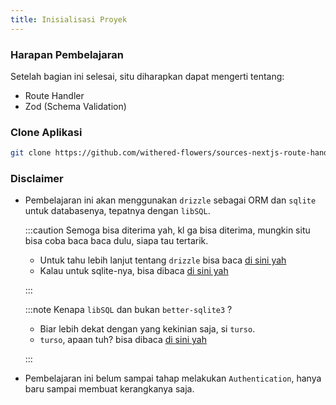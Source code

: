 ```yaml
---
title: Inisialisasi Proyek
---
```


### Harapan Pembelajaran

Setelah bagian ini selesai, situ diharapkan dapat mengerti tentang:

- Route Handler
- Zod (Schema Validation)

### Clone Aplikasi

```sh
git clone https://github.com/withered-flowers/sources-nextjs-route-handler.git
```

### Disclaimer

- Pembelajaran ini akan menggunakan `drizzle` sebagai ORM dan `sqlite` untuk databasenya, tepatnya dengan `libSQL`.

  :::caution
  Semoga bisa diterima yah, kl ga bisa diterima, mungkin situ bisa coba baca baca dulu, siapa tau tertarik.

  - Untuk tahu lebih lanjut tentang `drizzle` bisa baca [di sini yah](https://orm.drizzle.team/docs/overview)
  - Kalau untuk sqlite-nya, bisa dibaca [di sini yah](https://www.sqlite.org/index.html)

  :::

  :::note
  Kenapa `libSQL` dan bukan `better-sqlite3` ?

  - Biar lebih dekat dengan yang kekinian saja, si `turso`.
  - `turso`, apaan tuh? bisa dibaca [di sini yah](https://docs.turso.tech/introduction)

  :::

- Pembelajaran ini belum sampai tahap melakukan `Authentication`, hanya baru sampai membuat kerangkanya saja.
